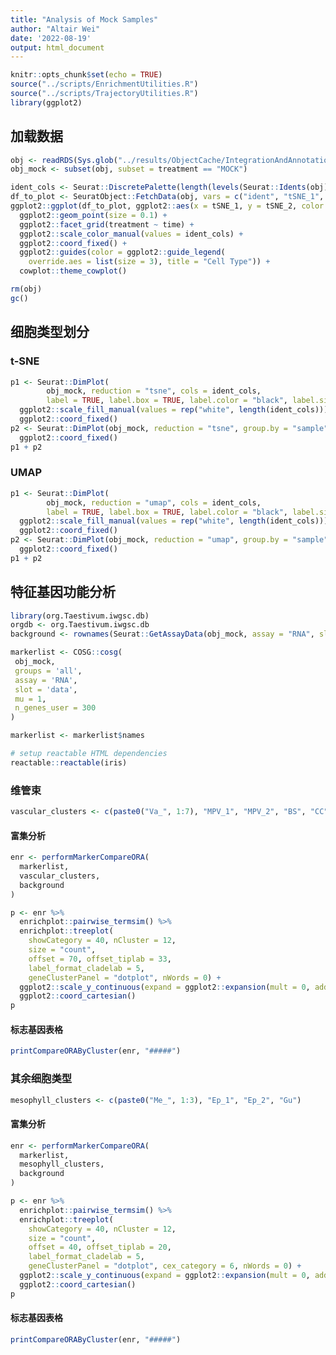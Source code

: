 ```yaml
---
title: "Analysis of Mock Samples"
author: "Altair Wei"
date: '2022-08-19'
output: html_document
---
```


```r
knitr::opts_chunk$set(echo = TRUE)
source("../scripts/EnrichmentUtilities.R")
source("../scripts/TrajectoryUtilities.R")
library(ggplot2)
```

## 加载数据

```r
obj <- readRDS(Sys.glob("../results/ObjectCache/IntegrationAndAnnotation/obj_annotated_*.rds"))
obj_mock <- subset(obj, subset = treatment == "MOCK")
```

```r
ident_cols <- Seurat::DiscretePalette(length(levels(Seurat::Idents(obj))), palette = NULL)
df_to_plot <- SeuratObject::FetchData(obj, vars = c("ident", "tSNE_1", "tSNE_2", "time", "treatment"))
ggplot2::ggplot(df_to_plot, ggplot2::aes(x = tSNE_1, y = tSNE_2, color = ident)) +
  ggplot2::geom_point(size = 0.1) +
  ggplot2::facet_grid(treatment ~ time) +
  ggplot2::scale_color_manual(values = ident_cols) +
  ggplot2::coord_fixed() +
  ggplot2::guides(color = ggplot2::guide_legend(
    override.aes = list(size = 3), title = "Cell Type")) +
  cowplot::theme_cowplot()
```

```r
rm(obj)
gc()
```


## 细胞类型划分 {.tabset}

### t-SNE

```r
p1 <- Seurat::DimPlot(
        obj_mock, reduction = "tsne", cols = ident_cols,
        label = TRUE, label.box = TRUE, label.color = "black", label.size = 2) +
  ggplot2::scale_fill_manual(values = rep("white", length(ident_cols))) +
  ggplot2::coord_fixed()
p2 <- Seurat::DimPlot(obj_mock, reduction = "tsne", group.by = "sample") +
  ggplot2::coord_fixed()
p1 + p2
```

### UMAP

```r
p1 <- Seurat::DimPlot(
        obj_mock, reduction = "umap", cols = ident_cols,
        label = TRUE, label.box = TRUE, label.color = "black", label.size = 2) +
  ggplot2::scale_fill_manual(values = rep("white", length(ident_cols))) +
  ggplot2::coord_fixed()
p2 <- Seurat::DimPlot(obj_mock, reduction = "umap", group.by = "sample") +
  ggplot2::coord_fixed()
p1 + p2
```

## 特征基因功能分析

```r
library(org.Taestivum.iwgsc.db)
orgdb <- org.Taestivum.iwgsc.db
background <- rownames(Seurat::GetAssayData(obj_mock, assay = "RNA", slot = "count"))
```

```r
markerlist <- COSG::cosg(
 obj_mock,
 groups = 'all',
 assay = 'RNA',
 slot = 'data',
 mu = 1,
 n_genes_user = 300
)

markerlist <- markerlist$names
```

```r
# setup reactable HTML dependencies
reactable::reactable(iris)
```

### 维管束

```r
vascular_clusters <- c(paste0("Va_", 1:7), "MPV_1", "MPV_2", "BS", "CC")
```

#### 富集分析

```r
enr <- performMarkerCompareORA(
  markerlist,
  vascular_clusters,
  background
)
```

```r
p <- enr %>%
  enrichplot::pairwise_termsim() %>%
  enrichplot::treeplot(
    showCategory = 40, nCluster = 12,
    size = "count",
    offset = 70, offset_tiplab = 33,
    label_format_cladelab = 5,
    geneClusterPanel = "dotplot", nWords = 0) +
  ggplot2::scale_y_continuous(expand = ggplot2::expansion(mult = 0, add = 2)) +
  ggplot2::coord_cartesian()
p
```

#### 标志基因表格 {.tabset}

```r
printCompareORAByCluster(enr, "#####")
```

### 其余细胞类型

```r
mesophyll_clusters <- c(paste0("Me_", 1:3), "Ep_1", "Ep_2", "Gu")
```

#### 富集分析

```r
enr <- performMarkerCompareORA(
  markerlist,
  mesophyll_clusters,
  background
)
```

```r
p <- enr %>%
  enrichplot::pairwise_termsim() %>%
  enrichplot::treeplot(
    showCategory = 40, nCluster = 12,
    size = "count",
    offset = 40, offset_tiplab = 20,
    label_format_cladelab = 5,
    geneClusterPanel = "dotplot", cex_category = 6, nWords = 0) +
  ggplot2::scale_y_continuous(expand = ggplot2::expansion(mult = 0, add = 2)) +
  ggplot2::coord_cartesian()
p
```

#### 标志基因表格 {.tabset}

```r
printCompareORAByCluster(enr, "#####")
```
